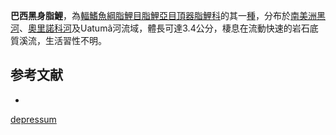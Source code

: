 {{Speciesbox
| status = NE
| status_system = IUCN3.1
| genus = Melanocharacidium
| species = depressum
| authority = [[Buckup|Buckup]], 1993
| synonyms = 
}}
'''巴西黑身脂鯉'''，為[[輻鰭魚綱|輻鰭魚綱]][[脂鯉目|脂鯉目]][[脂鯉亞目|脂鯉亞目]][[頂器脂鯉科|頂器脂鯉科]]的其一[[種|種]]，分布於[[南美洲|南美洲]][[黑河|黑河]]、[[奧里諾科河|奧里諾科河]]及Uatumã河流域，體長可達3.4公分，棲息在流動快速的岩石底質溪流，生活習性不明。

==参考文献==
{{refbegin}}
*{{FishBase_species|genus=Melanocharacidium|species=depressum|year=2013|month=10}}
{{refend}}
{{Taxonbar|from=Q6421346}}

[[Category:黑身脂鯉屬|depressum]]